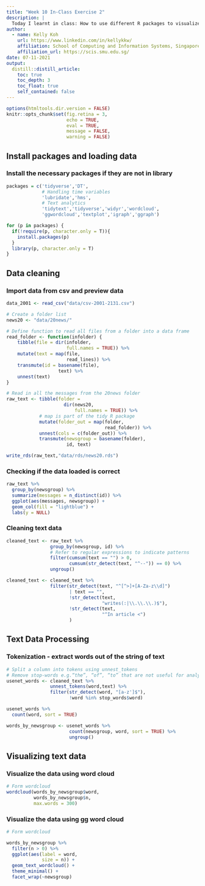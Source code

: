 ```yaml
---
title: "Week 10 In-Class Exercise 2"
description: |
  Today I learnt in class: How to use different R packages to visualize text using different methods such as tag cloud and word tree. 
author:
  - name: Kelly Koh
    url: https://www.linkedin.com/in/kellykkw/
    affiliation: School of Computing and Information Systems, Singapore Management University
    affiliation_url: https://scis.smu.edu.sg/
date: 07-11-2021
output:
  distill::distill_article:
    toc: true
    toc_depth: 3
    toc_float: true
    self_contained: false
---
```


```r
options(htmltools.dir.version = FALSE)
knitr::opts_chunk$set(fig.retina = 3,
                      echo = TRUE,
                      eval = TRUE,
                      message = FALSE,
                      warning = FALSE)
```

## Install packages and loading data

### Install the necessary packages if they are not in library
```r
packages = c('tidyverse','DT',
             # Handling time variables
             'lubridate','hms',
             # Text analytics
             'tidytext','tidyverse','widyr','wordcloud',
             'ggwordcloud','textplot','igraph','ggraph')

for (p in packages) {
  if(!require(p, character.only = T)){
    install.packages(p)
  }
  library(p, character.only = T)
}
```

## Data cleaning

### Import data from csv and preview data
```r
data_2001 <- read_csv("data/csv-2001-2131.csv")

# Create a folder list
news20 <- "data/20news/"

# Define function to read all files from a folder into a data frame
read_folder <- function(infolder) {
    tibble(file = dir(infolder,
                      full.names = TRUE)) %>%
    mutate(text = map(file,
                      read_lines)) %>%
    transmute(id = basename(file),
                   text) %>%
    unnest(text)
}

# Read in all the messages from the 20news folder
raw_text <- tibble(folder =
                     dir(news20,
                         full.names = TRUE)) %>%
            # map is part of the tidy R package
            mutate(folder_out = map(folder,
                                    read_folder)) %>%
            unnest(cols = c(folder_out)) %>%
            transmute(newsgroup = basename(folder),
                      id, text)

write_rds(raw_text,"data/rds/news20.rds")
```


### Checking if the data loaded is correct
```r
raw_text %>%
  group_by(newsgroup) %>%
  summarize(messages = n_distinct(id)) %>%
  ggplot(aes(messages, newsgroup)) +
  geom_col(fill = "lightblue") +
  labs(y = NULL)
```


### Cleaning text data
```r
cleaned_text <- raw_text %>%
                group_by(newsgroup, id) %>%
                # Refer to regular expressions to indicate patterns
                filter(cumsum(text == "") > 0, 
                       cumsum(str_detect(text, "^--")) == 0) %>%
                ungroup()

cleaned_text <- cleaned_text %>%
                filter(str_detect(text, "^[^>]+[A-Za-z\\d]")
                       | text == "",
                       !str_detect(text,
                                   "writes(:|\\.\\.\\.)$"),
                       !str_detect(text,
                                   "^In article <")
                       )
```

## Text Data Processing

### Tokenization - extract words out of the string of text
```r
# Split a column into tokens using unnest_tokens
# Remove stop-words e.g.“the”, “of”, “to” that are not useful for analysis
usenet_words <- cleaned_text %>%
                unnest_tokens(word,text) %>% 
                filter(str_detect(word, "[a-z']$"),
                       !word %in% stop_words$word)

usenet_words %>% 
  count(word, sort = TRUE)

words_by_newsgroup <- usenet_words %>%
                       count(newsgroup, word, sort = TRUE) %>%
                       ungroup()

```


## Visualizing text data

### Visualize the data using word cloud
```r
# Form wordcloud
wordcloud(words_by_newsgroup$word,
          words_by_newsgroup$n,
          max.words = 300)

```

### Visualize the data using gg word cloud
```r
# Form wordcloud

words_by_newsgroup %>%
  filter(n > 0) %>%
  ggplot(aes(label = word,
             size = n)) +
  geom_text_wordcloud() +
  theme_minimal() +
  facet_wrap(~newsgroup)

```


